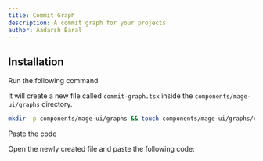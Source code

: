 ```yaml
---
title: Commit Graph
description: A commit graph for your projects
author: Aadarsh Baral
---
```


<ComponentPreview name="graphs-commit-graph--docs" />

## Installation

<Steps>
<Step>Run the following command</Step>

It will create a new file called `commit-graph.tsx` inside the `components/mage-ui/graphs` directory.

```bash
mkdir -p components/mage-ui/graphs && touch components/mage-ui/graphs/commit-graph.tsx
```

<Step>Paste the code</Step>

Open the newly created file and paste the following code:

```jsx file=<rootDir>/mage-ui/graphs/commit-graph.tsx

```

</Steps>
